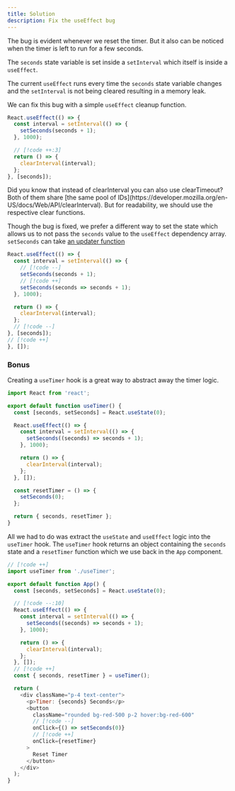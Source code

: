 ```yaml
---
title: Solution
description: Fix the useEffect bug
---
```


<VideoEmbed
  id="s9pZ0CZO49A"
  title="Hooks: useEffect-1 | React Coding | Easy Practice Question | Frontend Hire"
/>

The bug is evident whenever we reset the timer. But it also can be noticed when the timer is left to run for a few seconds.

The `seconds` state variable is set inside a `setInterval` which itself is inside a `useEffect`.

The current `useEffect` runs every time the `seconds` state variable changes and the `setInterval` is not being cleared resulting in a memory leak.

We can fix this bug with a simple `useEffect` cleanup function.

```js title="App.jsx"
React.useEffect(() => {
  const interval = setInterval(() => {
    setSeconds(seconds + 1);
  }, 1000);

  // [!code ++:3]
  return () => {
    clearInterval(interval);
  };
}, [seconds]);
```

<Callout>
  Did you know that instead of clearInterval you can also use clearTimeout? Both
  of them share [the same pool of
  IDs](https://developer.mozilla.org/en-US/docs/Web/API/clearInterval). But for
  readability, we should use the respective clear functions.
</Callout>

Though the bug is fixed, we prefer a different way to set the state which allows us to not pass the `seconds` value to the `useEffect` dependency array. `setSeconds` can take [an updater function](https://react.dev/reference/react/useState#updating-state-based-on-the-previous-state)

```js title="App.jsx"
React.useEffect(() => {
  const interval = setInterval(() => {
    // [!code --]
    setSeconds(seconds + 1);
    // [!code ++]
    setSeconds(seconds => seconds + 1);
  }, 1000);

  return () => {
    clearInterval(interval);
  };
  // [!code --]
}, [seconds]);
// [!code ++]
}, []);
```

### Bonus

Creating a `useTimer` hook is a great way to abstract away the timer logic.

```js title="useTimer.jsx"
import React from 'react';

export default function useTimer() {
  const [seconds, setSeconds] = React.useState(0);

  React.useEffect(() => {
    const interval = setInterval(() => {
      setSeconds((seconds) => seconds + 1);
    }, 1000);

    return () => {
      clearInterval(interval);
    };
  }, []);

  const resetTimer = () => {
    setSeconds(0);
  };

  return { seconds, resetTimer };
}
```

All we had to do was extract the `useState` and `useEffect` logic into the `useTimer` hook. The `useTimer` hook returns an object containing the `seconds` state and a `resetTimer` function which we use back in the `App` component.

```js title="App.jsx"
// [!code ++]
import useTimer from './useTimer';

export default function App() {
  const [seconds, setSeconds] = React.useState(0);

  // [!code --:10]
  React.useEffect(() => {
    const interval = setInterval(() => {
      setSeconds((seconds) => seconds + 1);
    }, 1000);

    return () => {
      clearInterval(interval);
    };
  }, []);
  // [!code ++]
  const { seconds, resetTimer } = useTimer();

  return (
    <div className="p-4 text-center">
      <p>Timer: {seconds} Seconds</p>
      <button
        className="rounded bg-red-500 p-2 hover:bg-red-600"
        // [!code --]
        onClick={() => setSeconds(0)}
        // [!code ++]
        onClick={resetTimer}
      >
        Reset Timer
      </button>
    </div>
  );
}
```
